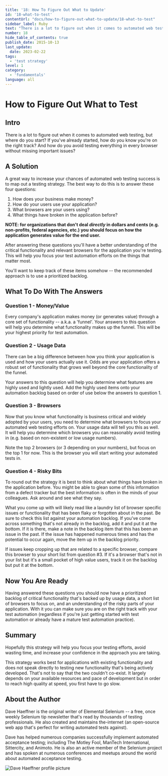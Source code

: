```yaml
---
title: '18: How To Figure Out What to Update'
id: '18-what-to-test'
contentUrl: "docs/how-to-figure-out-what-to-update/18-what-to-test"
sidebar_label: Ruby
text: "There is a lot to figure out when it comes to automated web testing, but where do you start? If you've already started, how do you know you're on the right track? And how do you avoid testing everything in every browser without missing important issues?"
number: 18
hide_table_of_contents: true
publish_date: 2015-10-13
last_update:
  date: 2023-02-22
tags:
  - 'test strategy'
level: 1
category:
  - 'fundamentals'
language: all
---
```


# How to Figure Out What to Test

## Intro

There is a lot to figure out when it comes to automated web testing, but where do you start? If you've already started, how do you know you're on the right track? And how do you avoid testing everything in every browser without missing important issues?

## A Solution

A great way to increase your chances of automated web testing success is to map out a testing strategy. The best way to do this is to answer these four questions:

1. How does your business make money?
2. How do your users use your application?
3. What browsers are your users using?
4. What things have broken in the application before?

__NOTE: for organizations that don't deal *directly* in dollars and cents (e.g. non-profits, federal agencies, etc.) you should focus on how the application generates value for the end user.__

After answering these questions you'll have a better understanding of the critical functionality and relevant browsers for the application you're testing. This will help you focus your test automation efforts on the things that matter most.

You'll want to keep track of these items somehow -- the recommended approach is to use a prioritized backlog.

## What To Do With The Answers

### Question 1 - Money/Value

Every company's application makes money (or generates value) through a core set of functionality -- a.k.a. a 'funnel'. Your answers to this question will help you determine what functionality makes up the funnel. This will be your highest priority for test automation.

### Question 2 - Usage Data

There can be a big difference between how you think your application is used  and how your users actually use it. Odds are your application offers a robust set of functionality that grows well beyond the core functionality of the funnel.

Your answers to this question will help you determine what features are highly used and lightly used. Add the highly used items onto your automation backlog based on order of use below the answers to question 1.

### Question 3 - Browsers

Now that you know what functionality is business critical and widely adopted by your users, you need to determine what browsers to focus your automated web testing efforts on. Your usage data will tell you this as well. It will help you determine which browsers you can reasonably avoid testing in (e.g. based on non-existent or low usage numbers).

Note the top 2 browsers (or 3 depending on your numbers), but focus on the top 1 for now. This is the browser you will start writing your automated tests in.

### Question 4 - Risky Bits

To round out the strategy it is best to think about what things have broken in the application before. You might be able to glean some of this information from a defect tracker but the best information is often in the minds of your colleagues. Ask around and see what they say.

What you come up with will likely read like a laundry list of browser specific issues or functionality that has been flaky or forgotten about in the past. Be sure to check this list against your automation backlog. If you've come across something that's not already in the backlog, add it and put it at the bottom. If it is there, make a note in the backlog item that this has been an issue in the past. If the issue has happened numerous times and has the potential to occur again, move the item up in the backlog priority.

If issues keep cropping up that are related to a specific browser, compare this browser to your short list from question #3. If it's a browser that's not in your list but it's a small pocket of high value users, track it on the backlog but put it at the bottom.

## Now You Are Ready

Having answered these questions you should now have a prioritized backlog of critical functionality that's backed up by usage data, a short list of browsers to focus on, and an understanding of the risky parts of your application. With it you can make sure you are on the right track with your test automation (regardless if you're just getting started with test automation or already have a mature test automation practice).

## Summary

Hopefully this strategy will help you focus your testing efforts, avoid wasting time, and increase your confidence in the approach you are taking.

This strategy works best for applications with existing functionality and does not speak directly to testing new functionality that's being actively developed. That's not to say that the two couldn't co-exist. It largely depends on your available resources and pace of development but in order to reach high quality at speed, you first have to go slow.

## About the Author

Dave Haeffner is the original writer of Elemental Selenium -- a free, once weekly Selenium tip newsletter that's read by thousands of testing professionals. He also created and maintains the-internet (an open-source web app that's perfect for writing automated tests against).

Dave has helped numerous companies successfully implement automated acceptance testing; including The Motley Fool, ManTech International, Sittercity, and Animoto. He is also an active member of the Selenium project and has spoken at numerous conferences and meetups around the world about automated acceptance testing.

![Dave Haeffner profile picture](/img/authors/dave-haeffner.jpeg#author-img 'a title')

